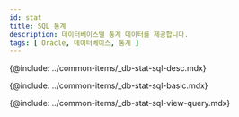 ```yaml
---
id: stat
title: SQL 통계
description: 데이터베이스별 통계 데이터를 제공합니다.
tags: [ Oracle, 데이터베이스, 통계 ]
---
```


{@include: ../common-items/_db-stat-sql-desc.mdx} 

<!-- SQL 통계 기본 사용 안내 -->
{@include: ../common-items/_db-stat-sql-basic.mdx} 

<!-- 쿼리별 수행 추이, 자세히 보기 -->
{@include: ../common-items/_db-stat-sql-view-query.mdx} 

